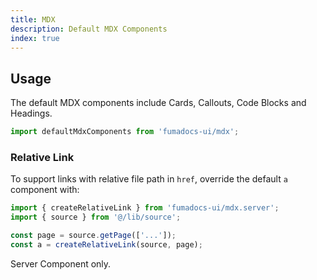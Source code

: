 ```yaml
---
title: MDX
description: Default MDX Components
index: true
---
```


## Usage

The default MDX components include Cards, Callouts, Code Blocks and Headings.

```ts
import defaultMdxComponents from 'fumadocs-ui/mdx';
```

### Relative Link

To support links with relative file path in `href`, override the default `a` component with:

```ts
import { createRelativeLink } from 'fumadocs-ui/mdx.server';
import { source } from '@/lib/source';

const page = source.getPage(['...']);
const a = createRelativeLink(source, page);
```

<Callout type="warn">Server Component only.</Callout>
